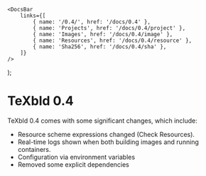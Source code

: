 	<DocsBar
		links={[
			{ name: '/0.4/', href: '/docs/0.4' },
			{ name: 'Projects', href: '/docs/0.4/project' },
			{ name: 'Images', href: '/docs/0.4/image' },
			{ name: 'Resources', href: '/docs/0.4/resource' },
			{ name: 'Sha256', href: '/docs/0.4/sha' },
		]}
	/>
);

<Docs />

# TeXbld 0.4

TeXbld 0.4 comes with some significant changes, which include:

- Resource scheme expressions changed (Check <Link href="./resource">Resources</Link>).
- Real-time logs shown when both building images and running containers.
- Configuration via environment variables
- Removed some explicit dependencies
